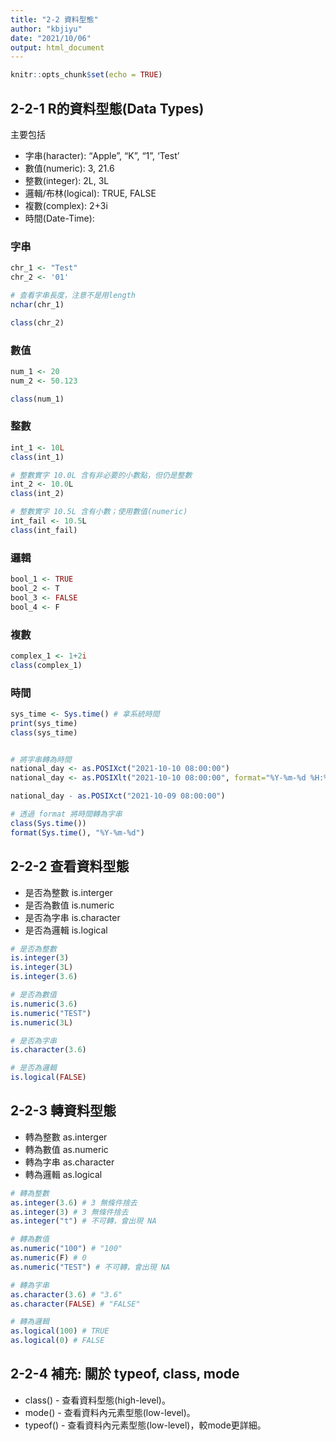 ---
title: "2-2 資料型態"
author: "kbjiyu"
date: "2021/10/06"
output: html_document
---

```{r setup, include=FALSE}
knitr::opts_chunk$set(echo = TRUE)
```

## 2-2-1 R的資料型態(Data Types)

主要包括 

- 字串(haracter): "Apple", "K", "1", 'Test'
- 數值(numeric): 3, 21.6
- 整數(integer): 2L, 3L
- 邏輯/布林(logical): TRUE, FALSE
- 複數(complex): 2+3i
- 時間(Date-Time): 

### 字串
```{r 字串}
chr_1 <- "Test"
chr_2 <- '01'

# 查看字串長度，注意不是用length
nchar(chr_1)

class(chr_2)
```

### 數值
```{r 數值}
num_1 <- 20
num_2 <- 50.123

class(num_1)
```

### 整數
```{r 整數}
int_1 <- 10L
class(int_1)

# 整數實字 10.0L 含有非必要的小數點，但仍是整數
int_2 <- 10.0L
class(int_2)

# 整數實字 10.5L 含有小數；使用數值(numeric)
int_fail <- 10.5L
class(int_fail)

```

### 邏輯
```{r 邏輯}
bool_1 <- TRUE
bool_2 <- T
bool_3 <- FALSE
bool_4 <- F

```

### 複數

```{r 複數}
complex_1 <- 1+2i
class(complex_1)
```

### 時間

```{r 時間}
sys_time <- Sys.time() # 拿系統時間
print(sys_time)
class(sys_time)


# 將字串轉為時間
national_day <- as.POSIXct("2021-10-10 08:00:00")
national_day <- as.POSIXlt("2021-10-10 08:00:00", format="%Y-%m-%d %H:%M:%S")

national_day - as.POSIXct("2021-10-09 08:00:00")

# 透過 format 將時間轉為字串
class(Sys.time())
format(Sys.time(), "%Y-%m-%d")
```

## 2-2-2 查看資料型態

- 是否為整數 is.interger
- 是否為數值 is.numeric
- 是否為字串 is.character
- 是否為邏輯 is.logical

```{r 確認資料型態}

# 是否為整數
is.integer(3)
is.integer(3L)
is.integer(3.6)

# 是否為數值
is.numeric(3.6)
is.numeric("TEST")
is.numeric(3L)

# 是否為字串
is.character(3.6)

# 是否為邏輯
is.logical(FALSE)

```
## 2-2-3 轉資料型態

- 轉為整數 as.interger
- 轉為數值 as.numeric
- 轉為字串 as.character
- 轉為邏輯 as.logical

```{r 轉資料型態}

# 轉為整數
as.integer(3.6) # 3 無條件捨去
as.integer(3) # 3 無條件捨去
as.integer("t") # 不可轉，會出現 NA

# 轉為數值
as.numeric("100") # "100"
as.numeric(F) # 0
as.numeric("TEST") # 不可轉，會出現 NA

# 轉為字串
as.character(3.6) # "3.6"
as.character(FALSE) # "FALSE"

# 轉為邏輯
as.logical(100) # TRUE
as.logical(0) # FALSE

```
## 2-2-4 補充: 關於 typeof, class, mode

- class() - 查看資料型態(high-level)。
- mode() - 查看資料內元素型態(low-level)。
- typeof() - 查看資料內元素型態(low-level)，較mode更詳細。